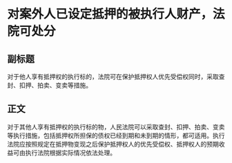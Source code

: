 # 对案外人已设定抵押的被执行人财产，法院可处分
## 副标题
对于他人享有抵押权的执行标的，法院可在保护抵押权人优先受偿权同时，采取查封、扣押、拍卖、变卖等措施。
## 正文
对于其他人享有抵押权的执行标的物，人民法院可以采取查封、扣押、拍卖、变卖等执行措施，包括抵押权所担保的债权已经到期和未到期的情形，都可适用。执行法院应按照规定在抵押物变现之后保护抵押权人的优先受偿权、抵押权人的预期收益可由执行法院根据实际情况依法处理。